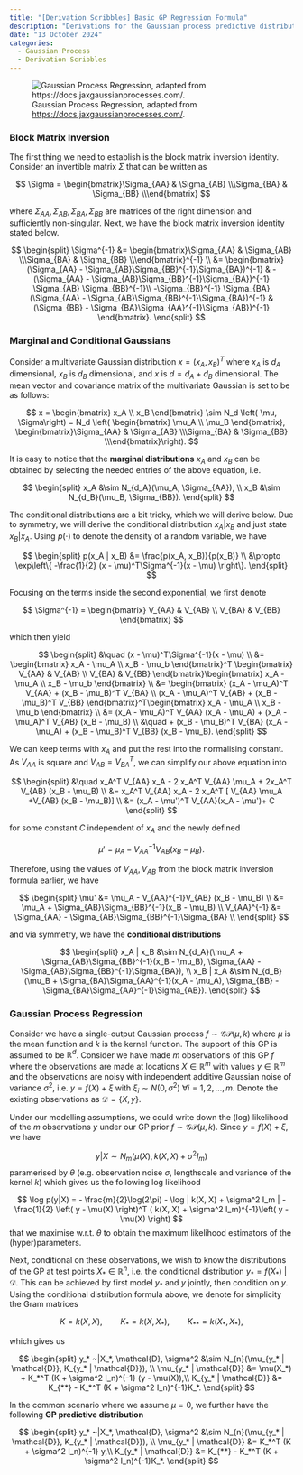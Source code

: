 ```yaml
---
title: "[Derivation Scribbles] Basic GP Regression Formula"
description: "Derivations for the Gaussian process predictive distribution. Single-output GP, observe with additive Gaussian noise."
date: "13 October 2024"
categories:
  - Gaussian Process
  - Derivation Scribbles
---
```


![Gaussian Process Regression, adapted from [https://docs.jaxgaussianprocesses.com/](https://docs.jaxgaussianprocesses.com/).](gp.svg)

### Block Matrix Inversion

The first thing we need to establish is the block matrix inversion identity. Consider an invertible matrix $\Sigma$ that can be written as 

$$
\Sigma = \begin{bmatrix}\Sigma_{AA} & \Sigma_{AB} \\\Sigma_{BA} & \Sigma_{BB} \\\end{bmatrix}
$$

where $\Sigma_{AA}, \Sigma_{AB}, \Sigma_{BA}, \Sigma_{BB}$ are matrices of the right dimension and sufficiently non-singular. Next, we have the block matrix inversion identity stated below. 

$$
\begin{split}
\Sigma^{-1} &= \begin{bmatrix}\Sigma_{AA} & \Sigma_{AB} \\\Sigma_{BA} & \Sigma_{BB} \\\end{bmatrix}^{-1} \\
&= \begin{bmatrix} (\Sigma_{AA} - \Sigma_{AB}\Sigma_{BB}^{-1}\Sigma_{BA})^{-1}  & -(\Sigma_{AA} - \Sigma_{AB}\Sigma_{BB}^{-1}\Sigma_{BA})^{-1} \Sigma_{AB} \Sigma_{BB}^{-1}\\ -\Sigma_{BB}^{-1} \Sigma_{BA}(\Sigma_{AA} - \Sigma_{AB}\Sigma_{BB}^{-1}\Sigma_{BA})^{-1}  & (\Sigma_{BB} - \Sigma_{BA}\Sigma_{AA}^{-1}\Sigma_{AB})^{-1} \end{bmatrix}.
\end{split}
$$

### Marginal and Conditional Gaussians

Consider a multivariate Gaussian distribution $x = (x_A, x_B)^T$ where $x_A$ is $d_A$ dimensional, $x_B$ is $d_B$ dimensional, and $x$ is $d = d_A + d_B$ dimensional. The mean vector and covariance matrix of the multivariate Gaussian is set to be as follows: 

$$
x = \begin{bmatrix} x_A \\ x_B \end{bmatrix} \sim N_d \left( \mu, \Sigma\right) = N_d \left( \begin{bmatrix} \mu_A \\ \mu_B \end{bmatrix}, \begin{bmatrix}\Sigma_{AA} & \Sigma_{AB} \\\Sigma_{BA} & \Sigma_{BB} \\\end{bmatrix}\right).
$$

It is easy to notice that the **marginal distributions** $x_A$ and $x_B$ can be obtained by selecting the needed entries of the above equation, i.e. 

$$
\begin{split}
x_A &\sim N_{d_A}(\mu_A, \Sigma_{AA}), \\
x_B &\sim N_{d_B}(\mu_B, \Sigma_{BB}). 
\end{split}
$$

The conditional distributions are a bit tricky, which we will derive below. Due to symmetry, we will derive the conditional distribution $x_A | x_B$ and just state $x_B | x_A$. Using $p(\cdot)$ to denote the density of a random variable, we have 

$$
\begin{split}
p(x_A | x_B) &= \frac{p(x_A, x_B)}{p(x_B)} \\ &\propto \exp\left\{  -\frac{1}{2} (x - \mu)^T\Sigma^{-1}(x - \mu) \right\}.
\end{split}
$$

Focusing on the terms inside the second exponential, we first denote 

$$
\Sigma^{-1} = \begin{bmatrix} V_{AA} & V_{AB} \\ V_{BA} & V_{BB} \end{bmatrix}
$$

which then yield

$$
\begin{split} 
&\quad  (x - \mu)^T\Sigma^{-1}(x - \mu) \\
&=  \begin{bmatrix} x_A - \mu_A \\ x_B - \mu_b \end{bmatrix}^T \begin{bmatrix} V_{AA} & V_{AB} \\ V_{BA} & V_{BB} \end{bmatrix}\begin{bmatrix} x_A - \mu_A \\ x_B - \mu_b \end{bmatrix}  \\
&= \begin{bmatrix} (x_A - \mu_A)^T V_{AA} + (x_B - \mu_B)^T V_{BA} \\ (x_A - \mu_A)^T V_{AB} + (x_B - \mu_B)^T V_{BB} \end{bmatrix}^T\begin{bmatrix} x_A - \mu_A \\ x_B - \mu_b \end{bmatrix} \\
&= (x_A - \mu_A)^T V_{AA} (x_A - \mu_A) + (x_A - \mu_A)^T V_{AB} (x_B - \mu_B) \\
&\quad +  (x_B - \mu_B)^T V_{BA} (x_A - \mu_A) + (x_B - \mu_B)^T V_{BB} (x_B - \mu_B).
\end{split}
$$

We can keep terms with $x_A$ and put the rest into the normalising constant. As $V_{AA}$ is square and $V_{AB}= V_{BA}^T$, we can simplify our above equation into 

$$
\begin{split} 
&\quad x_A^T V_{AA} x_A - 2 x_A^T V_{AA} \mu_A + 2x_A^T V_{AB} (x_B - \mu_B) \\
&= x_A^T V_{AA} x_A - 2 x_A^T [ V_{AA} \mu_A +V_{AB} (x_B - \mu_B)] \\
&= (x_A - \mu')^T V_{AA}(x_A - \mu')+ C
\end{split}
$$

for some constant $C$ independent of $x_A$ and the newly defined 

$$
\mu' = \mu_A - V_{AA}^{-1}V_{AB} (x_B - \mu_B).
$$

Therefore, using the values of $V_{AA}, V_{AB}$ from the block matrix inversion formula earlier, we have 

$$
\begin{split}
\mu' &= \mu_A - V_{AA}^{-1}V_{AB} (x_B - \mu_B) \\
&= \mu_A + \Sigma_{AB}\Sigma_{BB}^{-1}(x_B - \mu_B) \\
V_{AA}^{-1} &= \Sigma_{AA} - \Sigma_{AB}\Sigma_{BB}^{-1}\Sigma_{BA} \\
\end{split}
$$

and via symmetry, we have the **conditional distributions**

$$
\begin{split}
x_A | x_B &\sim N_{d_A}(\mu_A + \Sigma_{AB}\Sigma_{BB}^{-1}(x_B - \mu_B), \Sigma_{AA} - \Sigma_{AB}\Sigma_{BB}^{-1}\Sigma_{BA}), \\
x_B | x_A &\sim N_{d_B}(\mu_B + \Sigma_{BA}\Sigma_{AA}^{-1}(x_A - \mu_A), \Sigma_{BB} - \Sigma_{BA}\Sigma_{AA}^{-1}\Sigma_{AB}). 
\end{split}
$$

### Gaussian Process Regression

Consider we have a single-output Gaussian process $f \sim \mathcal{GP}(\mu, k)$ where $\mu$ is the mean function and $k$ is the kernel function. The support of this GP is assumed to be $\mathbb{R}^d$. Consider we have made $m$ observations of this GP $f$ where the observations are made at locations $X \in \mathbb{R}^m$ with values $y \in \mathbb{R}^m$ and the observations are noisy with independent additive Gaussian noise of variance $\sigma^2$, i.e. $y = f(X) + \xi$ with $\xi_i \sim N(0, \sigma^2) ~\forall i = 1, 2, \ldots, m$. Denote the existing observations as $\mathcal{D} = \{ X, y \}$.

Under our modelling assumptions, we could write down the (log) likelihood of the $m$ observations $y$ under our GP prior $f \sim \mathcal{GP}(\mu, k)$. Since $y = f(X) + \xi$, we have 

$$
y | X \sim N_m \left( \mu(X), k(X, X) + \sigma^2 I_m \right) 
$$
paramerised by $\theta$ (e.g. observation noise $\sigma$, lengthscale and variance of the kernel $k$) which gives us the following log likelihood

$$
\log p(y|X) = - \frac{m}{2}\log(2\pi) - \log | k(X, X) + \sigma^2 I_m | - \frac{1}{2} \left( y - \mu(X) \right)^T ( k(X, X) + \sigma^2 I_m)^{-1}\left( y - \mu(X) \right)
$$
that we maximise w.r.t. $\theta$ to obtain the maximum likelihood estimators of the (hyper)parameters. 

Next, conditional on these observations, we wish to know the distributions of the GP at test points $X_* \in \mathbb{R}^n$, i.e. the conditional distribution $y_* = f(X_*) ~| \mathcal{D}$. This can be achieved by first model $y_*$ and $y$ jointly, then condition on $y$. Using the conditional distribution formula above, we denote for simplicity the Gram matrices

$$
K = k(X, X), \qquad K_* = k(X, X_*), \qquad K_{**}=k(X_*, X_*),
$$

which gives us 

$$
\begin{split} 
y_* ~|X_*, \mathcal{D}, \sigma^2 &\sim N_{n}(\mu_{y_* | \mathcal{D}}, K_{y_* | \mathcal{D}}), \\
\mu_{y_* | \mathcal{D}} &= \mu(X_*) + K_*^T (K + \sigma^2 I_n)^{-1} (y - \mu(X)),\\
K_{y_* | \mathcal{D}} &= K_{**} - K_*^T (K + \sigma^2 I_n)^{-1}K_*.
\end{split}
$$

In the common scenario where we assume $\mu = 0$, we further have the following **GP predictive distribution**

$$
\begin{split} 
y_* ~|X_*, \mathcal{D}, \sigma^2 &\sim N_{n}(\mu_{y_* | \mathcal{D}}, K_{y_* | \mathcal{D}}), \\
\mu_{y_* | \mathcal{D}} &= K_*^T (K + \sigma^2 I_n)^{-1} y,\\
K_{y_* | \mathcal{D}} &= K_{**} - K_*^T (K + \sigma^2 I_n)^{-1}K_*.
\end{split}
$$


